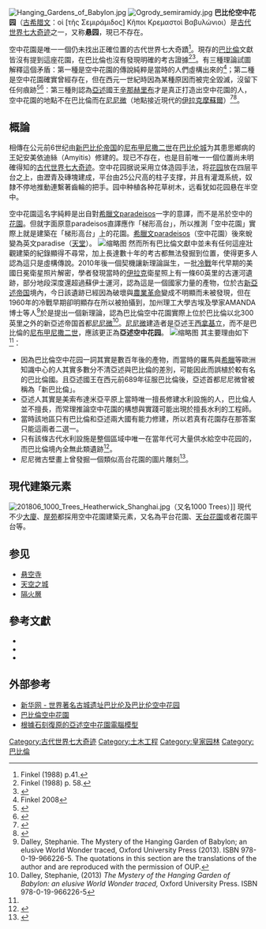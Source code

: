 {{refimprove|time=2016-11-21T05:16:33+00:00}}
{{expand|time=2007-09-26T20:05:54Z}}
{{noteTA
|1=zh-hans:奇迹;zh-hant:奇蹟;
}}
{{coord|32.5355|N|44.4275|E|source:kolossus-frwiki|display=title}}
[[File:Hanging_Gardens_of_Babylon.jpg|thumb]]
[[File:Ogrody_semiramidy.jpg|right]]
'''巴比伦空中花园'''（[[古希腊文|古希腊文]]：οἱ [τῆς Σεμιράμιδος] Κῆποι Κρεμαστοὶ Βαβυλώνιοι）是[[古代世界七大奇迹|古代世界七大奇迹]]之一，又称'''悬园'''，現已不存在。

空中花園是唯一一個仍未找出正確位置的古代世界七大奇蹟<ref name="autogenerated1988">Finkel (1988) p.41.</ref>。現存的[[巴比倫|巴比倫]]文獻皆沒有提到這座花園，在巴比倫也沒有發現明確的考古證據<ref>Finkel (1988) p. 58.</ref><ref>{{cite book|first1=Irving |last1=Finkel|first2=Michael|last2 =Seymour|title=Babylon: City of Wonders|publisher=London: British Museum Press|year= 2008|page= 52|isbn= 978-0-7141-1171-1}}</ref>。有三種理論試圖解釋這個矛盾：第一種是空中花園的傳說純粹是當時的人們虛構出來的<ref>Finkel 2008</ref>；第二種是空中花園確實曾經存在，但在西元一世紀時因為某種原因而被完全毀滅，沒留下任何痕跡<ref>{{cite web|url=http://www.seven-wonders-world.com/hanging_gardens_babylon.htm|title=The Hanging Gardens of Babylon|access-date=2014-02-05|archive-date=2021-05-13|archive-url=https://web.archive.org/web/20210513032233/http://www.seven-wonders-world.com/hanging_gardens_babylon.htm|dead-url=no}}</ref><ref name="UN1998">{{cite web|url=http://www.unmuseum.org/hangg.htm|title=The Hanging Gardens of Babylon|access-date=2014-02-05|archive-date=2020-01-18|archive-url=https://web.archive.org/web/20200118052016/http://www.unmuseum.org/hangg.htm|dead-url=no}}</ref>：第三種則認為[[亞述|亞述]]國王[[辛那赫里布|辛那赫里布]]才是真正打造出空中花園的人，空中花園的地點不在巴比倫而在[[尼尼微|尼尼微]]（地點接近現代的[[伊拉克|伊拉克]][[摩蘇爾|摩蘇爾]]）<ref>{{cite book|last=Dalley |first= Stephanie|year=2013 |title=The Mystery of the Hanging Garden of Babylon: an elusive World Wonder traced |publisher= Oxford University Press| isbn =978-0-19-966226-5}}</ref><ref name="Dalley1993">{{cite journal |author=Stephanie Dalley |year=1993 |title=Ancient Mesopotamian Gardens and the Identification of the Hanging Gardens of Babylon Resolved |journal=Garden History |volume=21 |issue=1 |pages=7 |jstor=1587050}}</ref>。

== 概論 ==
相傳在公元前6世纪由[[新巴比伦帝国|新巴比伦帝国]]的[[尼布甲尼撒二世|尼布甲尼撒二世]]在[[巴比伦城|巴比伦城]]为其患思鄉病的王妃安美依迪絲（Amyitis）修建的。现已不存在，也是目前唯一一個位置尚未明確得知的[[古代世界七大奇迹|古代世界七大奇迹]]。空中花园据说采用立体造园手法，将[[花园|花园]]放在四层平台之上，由瀝青及磚塊建成，平台由25公尺高的柱子支撑，并且有灌溉系统，奴隸不停地推動連繫著齒輪的把手。园中种植各种花草树木，远看犹如花园悬在半空中。

空中花園這名字純粹是出自對[[希臘文|希臘文]]paradeisos一字的意譯，而不是吊於空中的[[花園|花園]]。但就字面原意paradeisos直譯應作「梯形高台」，所以推測「空中花園」實際上就是建築在「梯形高台」上的花園。[[希臘文|希臘文]]paradeisos（空中花園）後來蛻變為英文paradise（[[天堂|天堂]]）。
[[File:Gardens_of_Ninevah.png|缩略图]]
然而所有巴比倫文獻中並未有任何這座壯觀建築的紀錄顯得不尋常，加上長達數十年的考古都無法發掘到位置，使得更多人認為這只是虛構傳說。2010年後一個契機讓新理論誕生，一批[[冷戰|冷戰]]年代早期的美國日冕衛星照片解密，學者發現當時的[[伊拉克|伊拉克]]衛星照上有一條60英里的古運河遺跡，部分地段深度還超過蘇伊士運河，認為這是一個國家力量的產物，位於古[[新亞述帝国|新亞述帝国]]境內，今日該遺跡已經因為破壞與[[農業革命|農業革命]]變成不明顯而未被發現，但在1960年的冷戰早期卻明顯存在所以被拍攝到，加州理工大學古埃及學家AMANDA博士等人<ref name="t1">Dalley, Stephanie. The Mystery of the Hanging Garden of Babylon; an elusive World Wonder traced, Oxford University Press (2013). ISBN 978-0-19-966226-5. The quotations in this section are the translations of the author and are reproduced with the permission of OUP.</ref>於是提出一個新理論，認為巴比倫空中花園實際上位於巴比倫以北300英里之外的新亞述帝国首都[[尼尼微|尼尼微]]<ref>Dalley, Stephanie, (2013) ''The Mystery of the Hanging Garden of Babylon: an elusive World Wonder traced,'' Oxford University Press. ISBN 978-0-19-966226-5</ref>。[[尼尼微|尼尼微]]建造者是亞述王[[西拿基立|西拿基立]]，而不是巴比倫的[[尼布甲尼撒二世|尼布甲尼撒二世]]，應該更正為'''亞述空中花园'''。
[[File:Hanging_Gardens_of_Babylon_.gif|缩略图]]
其主要理由如下<ref name=t1 />：
* 因為巴比倫空中花园一詞其實是數百年後的產物，而當時的羅馬與[[希臘|希臘]]等歐洲知識中心的人其實多數分不清亞述與巴比倫的差別，可能因此而誤植於較有名的巴比倫國。且亞述國王在西元前689年征服巴比倫後，亞述首都尼尼微曾被稱為「新巴比倫」。
* 亞述人其實是美索布達米亞平原上當時唯一擅長修建水利設施的人，巴比倫人並不擅長，而常理推論空中花園的構想與實踐可能出現於擅長水利的工程師。
* 當時該地區只有巴比倫和亞述兩大國有能力修建，所以若真有花園存在那答案只能這兩者二選一。
* 只有該條古代水利設施是整個區域中唯一在當年代可大量供水給空中花园的，而巴比倫境內全無此類遺跡<ref>{{Cite web |url=http://news.nationalgeographic.com/news/2013/13/130531-babylon-hanging-gardens-nineveh-seven-wonders/ |title=The Hanging Gardens of … Nineveh? |access-date=2017-05-30 |archive-date=2019-06-21 |archive-url=https://web.archive.org/web/20190621045748/https://news.nationalgeographic.com/news/2013/13/130531-babylon-hanging-gardens-nineveh-seven-wonders/ |dead-url=no }}</ref>。
* 尼尼微古壁畫上曾發掘一個類似高台花園的圖片雕刻<ref>{{Cite web |url=http://www.ettoday.net/news/20130510/204924.htm |title=空中花園確實存在　但不在巴比倫? |access-date=2017-05-30 |archive-date=2020-12-22 |archive-url=https://web.archive.org/web/20201222111159/https://www.ettoday.net/news/20130510/204924.htm |dead-url=no }}</ref>。

== 現代建築元素 ==
[[File:201806_1000_Trees_Heatherwick_Shanghai.jpg|thumb]]（又名1000 Trees）]]
現代不少[[大廈|大廈]]、[[屋苑|屋苑]]都採用空中花園建築元素，又名為平台花園、[[天台花園|天台花園]]或者花園平台等。

== 参见 ==
* [[悬空寺|悬空寺]]
* [[天空之城|天空之城]]
* [[隔火層|隔火層]]

== 參考文獻 ==
{{reflist|30em}}
* {{cite book |author1-link=歐文·芬克爾 |last1=Finkel |first1=Irving |year=1988 |chapter-url=https://books.google.com/books?id=vGhbJzigPBwC&pg=PA38 |chapter=The Hanging Gardens of Babylon |title=The Seven Wonders of the Ancient World |editor1-first=Peter |editor1-last=Clayton |editor2-first=Martin |editor2-last=Price |publisher=[[Routledge|Routledge]] |location=New York |pages=38 ff |isbn=0-415-05036-7 |access-date=2021-12-04 |archive-date=2016-06-10 |archive-url=https://web.archive.org/web/20160610162240/https://books.google.com/books?id=vGhbJzigPBwC&pg=PA38 |dead-url=no }}
* {{cite book |editor1-last=Finkel |editor1-first=Irving L. |editor2-last=Seymour |editor2-first=Michael J. |year=2008 |title=Babylon |publisher=Oxford University Press |location=New York |isbn=978-0-19-538540-3}}
* {{cite book |last=Dalley |first=Stephanie |year=2013 |title=The Mystery of the Hanging Garden of Babylon: an elusive World Wonder traced |publisher=Oxford University Press |isbn=978-0-19-966226-5}}

== 外部参考 ==
* [http://news.xinhuanet.com/world/2013-05/11/c_115728214.htm 新华网 - 世界著名古城遗址巴比伦及巴比伦空中花园] {{Wayback|url=http://news.xinhuanet.com/world/2013-05/11/c_115728214.htm |date=20130620234146 }}
* [http://www.nownews.com/n/2013/11/28/1031563 巴比倫空中花園] {{Wayback|url=http://www.nownews.com/n/2013/11/28/1031563 |date=20161013220347 }}
* [https://www.youtube.com/watch?v=7yyZ6UFtoHo 根據石刻復原的亞述空中花園電腦模型]

{{世界七大奇迹}}

{{Authority control}}
[[Category:古代世界七大奇迹|Category:古代世界七大奇迹]]
[[Category:土木工程|Category:土木工程]]
[[Category:皇家园林|Category:皇家园林]]
[[Category:巴比倫|Category:巴比倫]]
